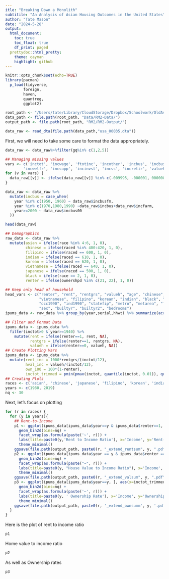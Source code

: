 ```yaml
---
itle: "Breaking Down a Monolith"
subtitile: "An Analysis of Asian Housing Outcomes in the United States"
author: "Tate Mason"
date: "2024-5-28"
output:
  html_document:
    toc: true
    toc_float: true
    df_print: paged
  prettydoc::html_pretty:
    theme: cayman
    highlight: github
---
```


```r
knitr::opts_chunk$set(echo=TRUE)
library(pacman)
  p_load(tidyverse,
        foreign,
        haven,
        quantreg,
        ggplot2)
```

```r
root_path <- "/Users/tate/Library/CloudStorage/Dropbox/Schoolwork/OldAssignments/RM/"
data_path <- file.path(root_path, "Data/RM2-Data/")
output_path <- file.path(root_path, "RM2/RM2-Output/")

data_raw <- read_dta(file.path(data_path,"usa_00035.dta"))
```

First, we will need to take some care to format the data appropriately.
```r
data_raw <- data_raw%>%filter(gq%in% c(1,2,5))

## Managing missing values
vars <- c('inctot', 'incwage', 'ftotinc', 'incother', 'incbus', 'incbusfm', 'incfarm', 'incbus00',
        'incwelfr', 'incsupp', 'incinvst', 'incss', 'incretir', 'valueh', 'rent', 'rentgrs')
for (v in vars) {
  data_raw[[v]] <- ifelse(data_raw[[v]] %in% c(-009995, -000001, 0000001, 0000000, 9999999), NA, data_raw[[v]])
}

data_raw <- data_raw %>%
  mutate(incbus = case_when(
    year %in% c(1950, 1960) ~ data_raw$incbusfm,
    year %in% c(1970,1980,1990) ~data_raw$incbus+data_raw$incfarm,
    year>=2000 ~ data_raw$incbus00
  ))

head(data_raw)

## Demographics
raw_data <- data_raw %>%
  mutate(asian = ifelse(race %in% 4:6, 1, 0),
         chinese = ifelse(raced %in% 400:420, 1, 0),
         filipino = ifelse(raced == 600, 1, 0),
         indian = ifelse(raced == 610, 1, 0),
         korean = ifelse(raced == 620, 1, 0),
         vietnamese = ifelse(raced == 640, 1, 0),
         japanese = ifelse(raced == 500, 1, 0),
         black = ifelse(race == 2, 1, 0),
         renter = ifelse(ownershpd %in% c(21, 22), 1, 0))

## Keep only head of household
head_vars <- c("renter", "rent", "rentgrs", "valueh", "age", "chinese", "japanese",
               "vietnamese", "filipino", "korean", "indian", "black", "asian", "educ",
               "occ1990", "ind1990", "statefip", "metro", "metarea", "farm", "hhtype",
               "sex", "builtyr", "builtyr2", "bedrooms")
ipums_data <- raw_data %>% group_by(year,serial,hhwt) %>% summarize(across(all_of(head_vars), first))

## Filter and Format Data
ipums_data <- ipums_data %>% 
  filter(inctot>0 & year>=1940) %>%
    mutate(rent = ifelse(renter==1, rent, NA),
           rentgrs = ifelse(renter==1, rentgrs, NA),
           valueh = ifelse(renter==0, valueh, NA))
## Create Plotting Vars
ipums_data <- ipums_data %>%
  mutate(rent_inc = 1000*rentgrs/(inctot/12),
         hval_inc = valueh/(inctot/12),
         own_100 = 100*(1-renter),
         inctot_trimmed = pmin(pmax(inctot, quantile(inctot, 0.01)), quantile(inctot, 0.99)))
## Creating Plots
races <- c('asian', 'chinese', 'japanese', 'filipino', 'korean', 'indian', 'vietnamese', 'black')
years <- c(1980, 2019)
nq <- 30
```

Next, let's focus on plotting
```r
for (r in races) {
  for (y in years){
    ## Rent-to-Income
    p1 <- ggplot(ipums_data[ipums_data$year==y & ipums_data$renter==1, ], aes(x=inctot_trimmed, y=rent_inc)) +
      geom_bin2d(bins=nq) +
      facet_wrap(as.formula(paste('~', r))) +
      labs(title=paste0(y,'Rent to Income Ratio'), x='Income', y='Rent-to-Income (%)') +
      theme_minimal()
    ggsave(file.path(output_path, paste0(r, "_extend_rentsum", y, ".pdf")), p1, device="pdf")
    p2 <- ggplot(ipums_data[ipums_data$year == y & ipums_data$renter == 0, ], aes(x=inctot_trimmed, y=hval_inc)) +
      geom_bin2d(bins=nq) +
      facet_wrap(as.formula(paste("~", r))) +
      labs(title=paste0(y, "House Value to Income Ratio"), x='Income', y='Value-to-Income (%)') +
      theme_minimal()
    ggsave(file.path(output_path, paste0(r, "_extend_valsum", y, ".pdf")), p2, device='pdf')
    p3 <- ggplot(ipums_data[ipums_data$year==y, ], aes(x=inctot_trimmed, y=own100)) +
      geom_bin2d(bins=nq) +
      facet_wrap(as.formula(paste('~', r))) +
      labs(title=paste0(y, ' Ownership Rate'), x='Income', y='Ownership Rate') +
      theme_minimal()
    ggsave(file.path(output_path, paste0(r, '_extend_ownsumm', y, '.pdf')), p3, device='pdf')
  }
}
```

Here is the plot of rent to income ratio
```r
p1
```

Home value to income ratio
```r
p2
```

As well as Ownership rates
```r
p3
```
